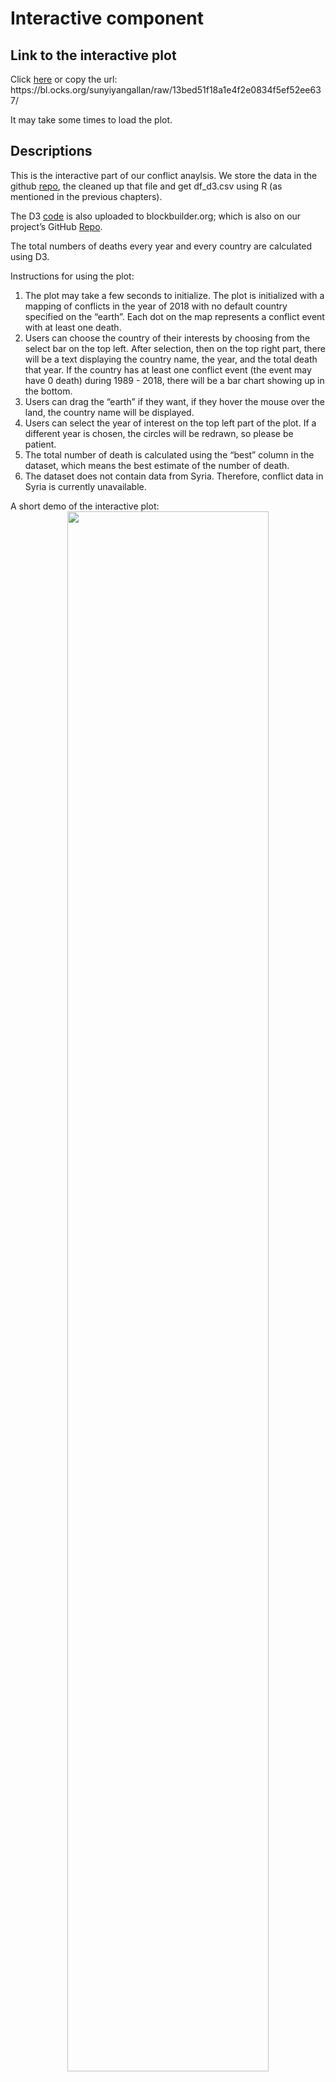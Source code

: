 # Interactive component

## Link to the interactive plot

Click [here](https://bl.ocks.org/sunyiyangallan/raw/13bed51f18a1e4f2e0834f5ef52ee637/) or copy the url: https://bl.ocks.org/sunyiyangallan/raw/13bed51f18a1e4f2e0834f5ef52ee637/

It may take some times to load the plot. 

## Descriptions

This is the interactive part of our conflict anaylsis. 
We store the data in the github [repo](https://github.com/sunyiyangallan/Conflict-Map), the cleaned up that file and get df_d3.csv using R (as mentioned in the previous chapters).

The D3 [code](https://bl.ocks.org/sunyiyangallan/13bed51f18a1e4f2e0834f5ef52ee637) is also uploaded to blockbuilder.org; which is also on our project's GitHub [Repo](https://github.com/tonyytliu/world_conflict_data/tree/master/d3_interactive/code).

The total numbers of deaths every year and every country are calculated using D3. 

Instructions for using the plot: 

1. The plot may take a few seconds to initialize. The plot is initialized with a mapping of conflicts in the year of 2018 with no default country specified on the "earth". Each dot on the map represents a conflict event with at least one death.
2. Users can choose the country of their interests by choosing from the select bar on the top left. After selection, then on the top right part, there will be a text displaying the country name, the year, and the total death that year. If the country has at least one conflict event (the event may have 0 death) during 1989 - 2018, there will be a bar chart showing up in the bottom. 
3. Users can drag the "earth" if they want, if they hover the mouse over the land, the country name will be displayed. 
4. Users can select the year of interest on the top left part of the plot. If a different year is chosen, the circles will be redrawn, so please be patient. 
5. The total number of death is calculated using the "best" column in the dataset, which means the best estimate of the number of death. 
6. The dataset does not contain data from Syria. Therefore, conflict data in Syria is currently unavailable.

A short demo of the interactive plot:
<center>
![](https://raw.githubusercontent.com/tonyytliu/world_conflict_data/master/d3_interactive/demo/d3demo.gif){ width=80% }
</center>

Reference:

1. D3 in Depth: Geographic (https://www.d3indepth.com/geographic/).
2. World Map with D3 and TopoJSON (https://bl.ocks.org/piwodlaiwo/3734a1357696dcff203a94012646e932).
3. GeoJSON Maps of the globe (https://geojson-maps.ash.ms/). 
4. Johan's github project:world.geo.json  (https://github.com/johan/world.geo.json).
5. A method for hiding points in geo projection (https://stackoverflow.com/questions/22366749/how-can-i-determine-if-a-point-is-hidden-on-a-projection).